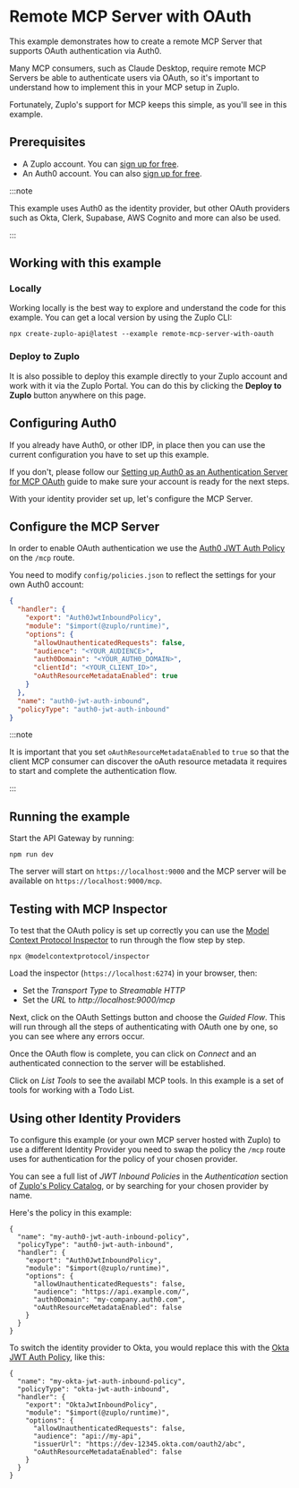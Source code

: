 # Remote MCP Server with OAuth

This example demonstrates how to create a remote MCP Server that supports OAuth authentication via Auth0.

Many MCP consumers, such as Claude Desktop, require remote MCP Servers be able to authenticate users via OAuth, so it's important to understand how to implement this in your MCP setup in Zuplo.

Fortunately, Zuplo's support for MCP keeps this simple, as you'll see in this example.

## Prerequisites

- A Zuplo account. You can [sign up for free](https://portal.zuplo.com/signup).
- An Auth0 account. You can also [sign up for free](https://auth0.com/signup).

:::note

This example uses Auth0 as the identity provider, but other OAuth providers such as Okta, Clerk, Supabase, AWS Cognito and more can also be used.

:::

## Working with this example


### Locally
Working locally is the best way to explore and understand the code for this example. You can get a local version by using the Zuplo CLI:

```
npx create-zuplo-api@latest --example remote-mcp-server-with-oauth
```

### Deploy to Zuplo
It is also possible to deploy this example directly to your Zuplo account and work with it via the Zuplo Portal. You can do this by clicking the **Deploy to Zuplo** button anywhere on this page.

## Configuring Auth0
If you already have Auth0, or other IDP, in place then you can use the current configuration you have to set up this example.

If you don't, please follow our [Setting up Auth0 as an Authentication Server for MCP OAuth](https://zuplo.com/docs/articles/configuring-auth0-for-mcp-auth) guide to make sure your account is ready for the next steps.

With your identity provider set up, let's configure the MCP Server.

## Configure the MCP Server
In order to enable OAuth authentication we use the [Auth0 JWT Auth Policy](https://zuplo.com/docs/policies/auth0-jwt-auth-inbound) on the `/mcp` route.

You need to modify `config/policies.json` to reflect the settings for your own Auth0 account:

```config/policies.json
{
  "handler": {
    "export": "Auth0JwtInboundPolicy",
    "module": "$import(@zuplo/runtime)",
    "options": {
      "allowUnauthenticatedRequests": false,
      "audience": "<YOUR_AUDIENCE>",
      "auth0Domain": "<YOUR_AUTH0_DOMAIN>",
      "clientId": "<YOUR_CLIENT_ID>",
      "oAuthResourceMetadataEnabled": true
    }
  },
  "name": "auth0-jwt-auth-inbound",
  "policyType": "auth0-jwt-auth-inbound"
}
```

:::note

It is important that you set `oAuthResourceMetadataEnabled` to `true` so that the client MCP consumer can discover the oAuth resource metadata it requires to start and complete the authentication flow.

:::

## Running the example

Start the API Gateway by running:

```
npm run dev
```

The server will start on `https://localhost:9000` and the MCP server will be available on `https://localhost:9000/mcp`.

## Testing with MCP Inspector

To test that the OAuth policy is set up correctly you can use the [Model Context Protocol Inspector](https://modelcontextprotocol.io/legacy/tools/inspector) to run through the flow step by step.

```
npx @modelcontextprotocol/inspector
```

Load the inspector (`https://localhost:6274`) in your browser, then:

- Set the _Transport Type_ to _Streamable HTTP_
- Set the _URL_ to _http://localhost:9000/mcp_

Next, click on the OAuth Settings button and choose the _Guided Flow_. This will run through all the steps of authenticating with OAuth one by one, so you can see where any errors occur.

Once the OAuth flow is complete, you can click on _Connect_ and an authenticated connection to the server will be established.

Click on _List Tools_ to see the availabl MCP tools. In this example is a set of tools for working with a Todo List.

## Using other Identity Providers

To configure this example (or your own MCP server hosted with Zuplo) to use a different Identity Provider you need to swap the policy the `/mcp` route uses for authentication for the policy of your chosen provider.

You can see a full list of _JWT Inbound Policies_ in the _Authentication_ section of [Zuplo's Policy Catalog](https://zuplo.com/docs/policies/overview), or by searching for your chosen provider by name.

Here's the policy in this example:

```
{
  "name": "my-auth0-jwt-auth-inbound-policy",
  "policyType": "auth0-jwt-auth-inbound",
  "handler": {
    "export": "Auth0JwtInboundPolicy",
    "module": "$import(@zuplo/runtime)",
    "options": {
      "allowUnauthenticatedRequests": false,
      "audience": "https://api.example.com/",
      "auth0Domain": "my-company.auth0.com",
      "oAuthResourceMetadataEnabled": false
    }
  }
}
```

To switch the identity provider to Okta, you would replace this with the [Okta JWT Auth Policy](https://zuplo.com/docs/policies/okta-jwt-auth-inbound), like this:

```
{
  "name": "my-okta-jwt-auth-inbound-policy",
  "policyType": "okta-jwt-auth-inbound",
  "handler": {
    "export": "OktaJwtInboundPolicy",
    "module": "$import(@zuplo/runtime)",
    "options": {
      "allowUnauthenticatedRequests": false,
      "audience": "api://my-api",
      "issuerUrl": "https://dev-12345.okta.com/oauth2/abc",
      "oAuthResourceMetadataEnabled": false
    }
  }
}
```